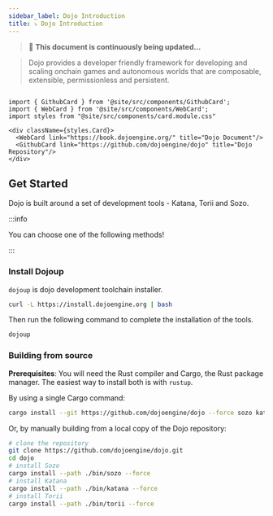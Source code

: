 ```yaml
---
sidebar_label: Dojo Introduction
title: ⤵️ Dojo Introduction
---
```


> 🚀 **This document is continuously being updated...**

> Dojo provides a developer friendly framework for developing and scaling onchain games and autonomous worlds that are composable, extensible, permissionless and persistent.

```mdx-code-block

import { GithubCard } from '@site/src/components/GithubCard';
import { WebCard } from '@site/src/components/WebCard';
import styles from "@site/src/components/card.module.css"

<div className={styles.Card}>
  <WebCard link="https://book.dojoengine.org/" title="Dojo Document"/>
  <GithubCard link="https://github.com/dojoengine/dojo" title="Dojo Repository"/>
</div>

```

## Get Started

Dojo is built around a set of development tools - Katana, Torii and Sozo.

:::info

You can choose one of the following methods!

:::

### Install Dojoup

`dojoup` is dojo development toolchain installer.

```bash
curl -L https://install.dojoengine.org | bash
```

Then run the following command to complete the installation of the tools.

```bash
dojoup
```

### Building from source

**Prerequisites**: You will need the Rust compiler and Cargo, the Rust package manager. The easiest way to install both is with `rustup`.

By using a single Cargo command:

```bash
cargo install --git https://github.com/dojoengine/dojo --force sozo katana torii
```

Or, by manually building from a local copy of the Dojo repository:

```bash
# clone the repository
git clone https://github.com/dojoengine/dojo.git
cd dojo
# install Sozo
cargo install --path ./bin/sozo --force
# install Katana
cargo install --path ./bin/katana --force
# install Torii
cargo install --path ./bin/torii --force
```
